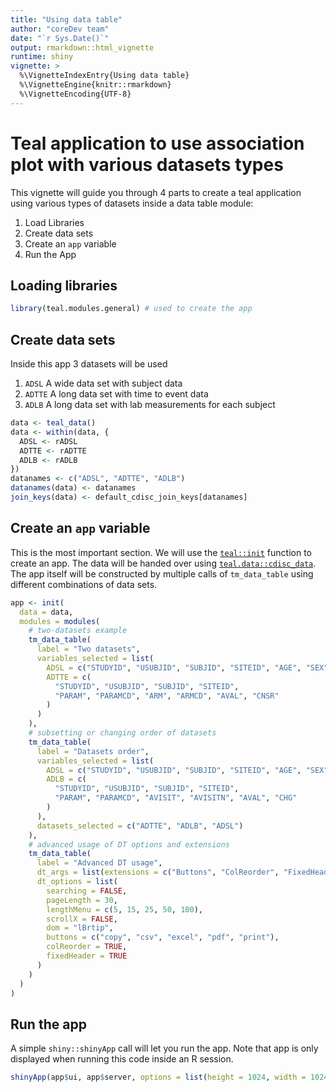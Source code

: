```yaml
---
title: "Using data table"
author: "coreDev team"
date: "`r Sys.Date()`"
output: rmarkdown::html_vignette
runtime: shiny
vignette: >
  %\VignetteIndexEntry{Using data table}
  %\VignetteEngine{knitr::rmarkdown}
  %\VignetteEncoding{UTF-8}
---
```


# Teal application to use association plot with various datasets types

This vignette will guide you through 4 parts to create a teal application using
various types of datasets inside a data table module:

1. Load Libraries
2. Create data sets
3. Create an `app` variable
4. Run the App

## Loading libraries

```r
library(teal.modules.general) # used to create the app
```

## Create data sets

Inside this app 3 datasets will be used

1. `ADSL` A wide data set with subject data
2. `ADTTE` A long data set with time to event data
3. `ADLB` A long data set with lab measurements for each subject

```r
data <- teal_data()
data <- within(data, {
  ADSL <- rADSL
  ADTTE <- rADTTE
  ADLB <- rADLB
})
datanames <- c("ADSL", "ADTTE", "ADLB")
datanames(data) <- datanames
join_keys(data) <- default_cdisc_join_keys[datanames]
```

## Create an `app` variable

This is the most important section. We will use the [`teal::init`](https://insightsengineering.github.io/teal/reference/init) function to
create an app. The data will be handed over using [`teal.data::cdisc_data`](https://insightsengineering.github.io/teal.data/reference/cdisc_data). The app itself will be constructed by multiple calls of `tm_data_table` using different
combinations of data sets.

```r
app <- init(
  data = data,
  modules = modules(
    # two-datasets example
    tm_data_table(
      label = "Two datasets",
      variables_selected = list(
        ADSL = c("STUDYID", "USUBJID", "SUBJID", "SITEID", "AGE", "SEX"),
        ADTTE = c(
          "STUDYID", "USUBJID", "SUBJID", "SITEID",
          "PARAM", "PARAMCD", "ARM", "ARMCD", "AVAL", "CNSR"
        )
      )
    ),
    # subsetting or changing order of datasets
    tm_data_table(
      label = "Datasets order",
      variables_selected = list(
        ADSL = c("STUDYID", "USUBJID", "SUBJID", "SITEID", "AGE", "SEX"),
        ADLB = c(
          "STUDYID", "USUBJID", "SUBJID", "SITEID",
          "PARAM", "PARAMCD", "AVISIT", "AVISITN", "AVAL", "CHG"
        )
      ),
      datasets_selected = c("ADTTE", "ADLB", "ADSL")
    ),
    # advanced usage of DT options and extensions
    tm_data_table(
      label = "Advanced DT usage",
      dt_args = list(extensions = c("Buttons", "ColReorder", "FixedHeader")),
      dt_options = list(
        searching = FALSE,
        pageLength = 30,
        lengthMenu = c(5, 15, 25, 50, 100),
        scrollX = FALSE,
        dom = "lBrtip",
        buttons = c("copy", "csv", "excel", "pdf", "print"),
        colReorder = TRUE,
        fixedHeader = TRUE
      )
    )
  )
)
```

## Run the app

A simple `shiny::shinyApp` call will let you run the app.
Note that app is only displayed when running this code inside an R session.

```r
shinyApp(app$ui, app$server, options = list(height = 1024, width = 1024))
```


